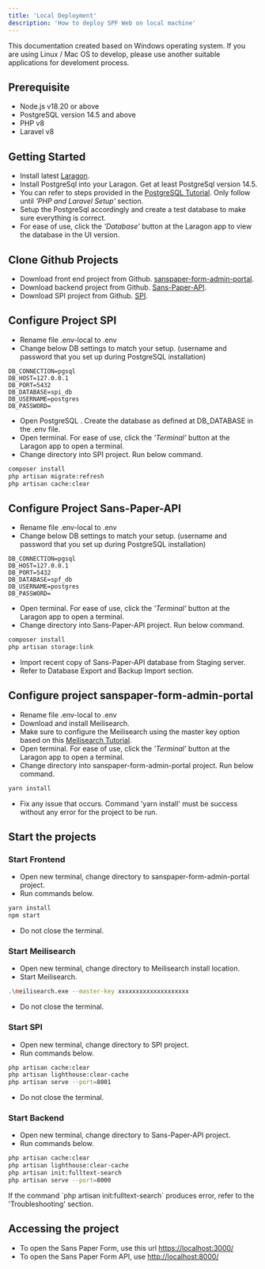 ```yaml
---
title: 'Local Deployment'
description: 'How to deploy SPF Web on local machine'
---
```


<Note>
  This documentation created based on Windows operating system. If you are using Linux / Mac OS to develop, please use another suitable applications for develoment process.
</Note>

## <Icon icon="list-check"  size={30}/> Prerequisite
- Node.js v18.20 or above
- PostgreSQL version 14.5 and above
- PHP v8
- Laravel v8

## <Icon icon="circle-play"  size={30}/> Getting Started
- Install latest [Laragon](https://laragon.org/download/).
- Install PostgreSql into your Laragon. Get at least PostgreSql version 14.5.
- You can refer to steps provided in the [PostgreSQL Tutorial](https://dev.to/dendihandian/adding-postgresql-to-laragon-2kde). Only follow until _'PHP and Laravel Setup'_ section.
- Setup the PostgreSql accordingly and create a test database to make sure everything is correct.
- For ease of use, click the _'Database'_ button at the Laragon app to view the database in the UI version.

## <Icon icon="Github" size={30}/> Clone Github Projects
- Download front end project from Github. [sanspaper-form-admin-portal](https://github.com/SANS-PAPER/sanspaper-form-admin-portal).
- Download backend project from Github. [Sans-Paper-API](https://github.com/SANS-PAPER/Sans-Paper-API).
- Download SPI project from Github. [SPI](https://github.com/SANS-PAPER/SPI).

## <Icon icon="gears"  size={30}/> Configure Project SPI
- Rename file .env-local to .env
- Change below DB settings to match your setup. (username and password that you set up during PostgreSQL installation)

```env .env
DB_CONNECTION=pgsql
DB_HOST=127.0.0.1
DB_PORT=5432
DB_DATABASE=spi_db
DB_USERNAME=postgres
DB_PASSWORD=
```

- Open PostgreSQL . Create the database as defined at DB_DATABASE in the .env file.
- Open terminal. For ease of use, click the _'Terminal'_ button at the Laragon app to open a terminal.
- Change directory into SPI project. Run below command.

```sh
composer install
php artisan migrate:refresh
php artisan cache:clear
```

## <Icon icon="gears"  size={30}/> Configure Project Sans-Paper-API
- Rename file .env-local to .env
- Change below DB settings to match your setup. (username and password that you set up during PostgreSQL installation)

```env .env
DB_CONNECTION=pgsql
DB_HOST=127.0.0.1
DB_PORT=5432
DB_DATABASE=spf_db
DB_USERNAME=postgres
DB_PASSWORD=
```

- Open terminal. For ease of use, click the _'Terminal'_ button at the Laragon app to open a terminal.
- Change directory into Sans-Paper-API project. Run below command.

```sh
composer install 
php artisan storage:link 
```

- Import recent copy of Sans-Paper-API database from Staging server.
- Refer to Database Export and Backup Import section.  

## <Icon icon="gears"  size={30}/> Configure project sanspaper-form-admin-portal 
- Rename file .env-local to .env
- Download and install Meilisearch. 
- Make sure to configure the Meilisearch using the master key option based on this [Meilisearch Tutorial](https://www.meilisearch.com/docs/learn/self_hosted/getting_started_with_self_hosted_meilisearch).
- Open terminal. For ease of use, click the _'Terminal'_ button at the Laragon app to open a terminal.
- Change directory into sanspaper-form-admin-portal project. Run below command.

```sh
yarn install
```

- Fix any issue that occurs. Command 'yarn install' must be success without any error for the project to be run.

## <Icon icon="react"  size={30}/> Start the projects

### Start Frontend

- Open new terminal, change directory to sanspaper-form-admin-portal project.
- Run commands below.

```sh
yarn install
npm start
```

- Do not close the terminal.

### Start Meilisearch

- Open new terminal, change directory to Meilisearch install location.
- Start Meilisearch.

```sh
.\meilisearch.exe --master-key xxxxxxxxxxxxxxxxxxxx	
```

- Do not close the terminal.


### Start SPI
- Open new terminal, change directory to SPI project.
- Run commands below.

```sh
php artisan cache:clear  
php artisan lighthouse:clear-cache
php artisan serve --port=8001
```

- Do not close the terminal.


### Start Backend
- Open new terminal, change directory to Sans-Paper-API project.
- Run commands below.

```sh
php artisan cache:clear  
php artisan lighthouse:clear-cache
php artisan init:fulltext-search
php artisan serve --port=8000
```

<Note>
  If the command `php artisan init:fulltext-search` produces error, refer to the 'Troubleshooting' section.
</Note>


## <Icon icon="eye"  size={30}/> Accessing the project 

- To open the Sans Paper Form, use this url [https://localhost:3000/](https://localhost:3000/)
- To open the Sans Paper Form API, use [http://localhost:8000/](http://localhost:8000/) 


